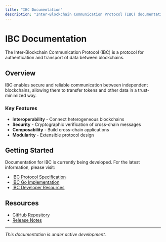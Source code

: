 ```yaml
---
title: "IBC Documentation"
description: "Inter-Blockchain Communication Protocol (IBC) documentation"
---
```


# IBC Documentation

The Inter-Blockchain Communication Protocol (IBC) is a protocol for authentication and transport of data between blockchains.

## Overview

IBC enables secure and reliable communication between independent blockchains, allowing them to transfer tokens and other data in a trust-minimized way.

### Key Features

- **Interoperability** - Connect heterogeneous blockchains
- **Security** - Cryptographic verification of cross-chain messages
- **Composability** - Build cross-chain applications
- **Modularity** - Extensible protocol design

## Getting Started

Documentation for IBC is currently being developed. For the latest information, please visit:

- [IBC Protocol Specification](https://github.com/cosmos/ibc)
- [IBC Go Implementation](https://github.com/cosmos/ibc-go)
- [IBC Developer Resources](https://ibc.cosmos.network)

## Resources

- [GitHub Repository](https://github.com/cosmos/ibc-go)
- [Release Notes](/ibc/next/index)

---

*This documentation is under active development.*
